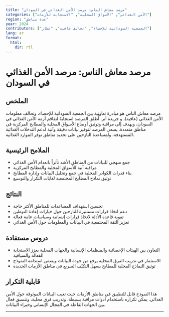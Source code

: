 ```yaml
---
title: "مرصد معاش الناس: مرصد الأمن الغذائي في السودان"
categories: ["الأمن الغذائي", "الأسواق المحلية", "الاستجابة للأزمات"]
region: "عدة مناطق"
year: 2024
contributors: ["الجمعية السودانية للإحصاء", "تحالف عافية", "عطار"]
lang: ar
format:
  html:
    dir: rtl
---
```


# مرصد معاش الناس: مرصد الأمن الغذائي في السودان

## الملخص

مرصد معاش الناس هو مبادرة تعاونية بين الجمعية السودانية للإحصاء، وتحالف معلومات الأمن الغذائي (عافية)، و جريدة أتر. أُطلق المرصد استجابةً لتفاقم أزمة الأمن الغذائي في السودان، ويهدف إلى مراقبة وتوثيق أوضاع الأسواق المحلية والمطابخ المركزية في مناطق متعددة. يسعى المرصد لتوفير بيانات دقيقة وآنية لدعم التدخلات الغذائية المستهدفة، ولمساعدة النازحين على تحديد مناطق توفر الموارد الغذائية.

## الملامح الرئيسية

-   جمع منهجي للبيانات من المناطق الأشد تأثراً بانعدام الأمن الغذائي
-   مراقبة آنية للأسواق المحلية والمطابخ المركزية
-   بناء قدرات الكوادر المحلية في جمع وتحليل البيانات وإدارة المطابخ
-   توثيق نماذج المطابخ المجتمعية لغايات التكرار والتوسيع

## النتائج

-   تحسين استهداف المساعدات للمناطق الأكثر حاجة
-   دعم اتخاذ قرارات مستنيرة للنازحين حول خيارات إعادة التوطين
-   تقوية قاعدة الأدلة لاتخاذ قرارات إنسانية وسياسات عامة فعالة
-   تعزيز الثقة المجتمعية في البيانات والمعلومات حول الأمن الغذائي

## دروس مستفادة

-   التعاون بين الهيئات الإحصائية والمنظمات الإنسانية والجهات المحلية يعزز الاستجابة الفعالة والسياقية
-   الاستثمار في تدريب الفرق المحلية يرفع من جودة البيانات ويضمن استدامة النموذج
-   توثيق النماذج المحلية للمطابخ يسهل التكيّف السريع في مناطق الأزمات الجديدة

## قابلية التكرار

هذا النموذج قابل للتطبيق في مناطق الأزمات حيث تغيب البيانات الموثوقة حول الأمن الغذائي. يمكن تكراره باستخدام أدوات مراقبة بسيطة، وتدريب فرق محلية، وتنسيق فعال بين الجهات الفاعلة في المجال الإنساني وخبراء البيانات.

------------------------------------------------------------------------
